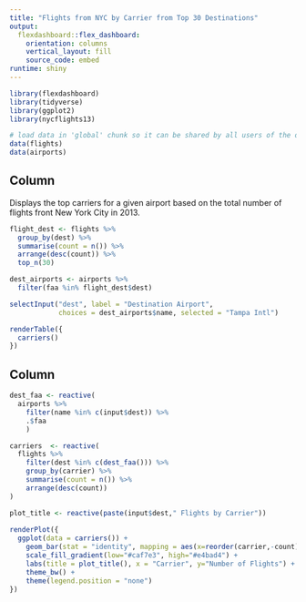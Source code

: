 ```yaml
---
title: "Flights from NYC by Carrier from Top 30 Destinations"
output: 
  flexdashboard::flex_dashboard:
    orientation: columns
    vertical_layout: fill
    source_code: embed
runtime: shiny
---
```


```r
library(flexdashboard)
library(tidyverse)
library(ggplot2)
library(nycflights13)
```

```r
# load data in 'global' chunk so it can be shared by all users of the dashboard
data(flights)
data(airports)
```

Column {.sidebar}
-----------------------------------------------------------------------

Displays the top carriers for a given airport based on the total number of flights front New York City in 2013.

```r
flight_dest <- flights %>%
  group_by(dest) %>%
  summarise(count = n()) %>%
  arrange(desc(count)) %>%
  top_n(30)

dest_airports <- airports %>%
  filter(faa %in% flight_dest$dest)

selectInput("dest", label = "Destination Airport",
            choices = dest_airports$name, selected = "Tampa Intl")

renderTable({
  carriers()
})
```

Column
-----------------------------------------------------------------------


```r
dest_faa <- reactive(
  airports %>%
    filter(name %in% c(input$dest)) %>% 
    .$faa
    )

carriers  <- reactive(
  flights %>%
    filter(dest %in% c(dest_faa())) %>%
    group_by(carrier) %>%
    summarise(count = n()) %>%
    arrange(desc(count))
)

plot_title <- reactive(paste(input$dest," Flights by Carrier"))
   
renderPlot({
  ggplot(data = carriers()) +
    geom_bar(stat = "identity", mapping = aes(x=reorder(carrier,-count), y = count, fill=count)) +
    scale_fill_gradient(low="#caf7e3", high="#e4bad4") +
    labs(title = plot_title(), x = "Carrier", y="Number of Flights") +
    theme_bw() +
    theme(legend.position = "none")
})
```

